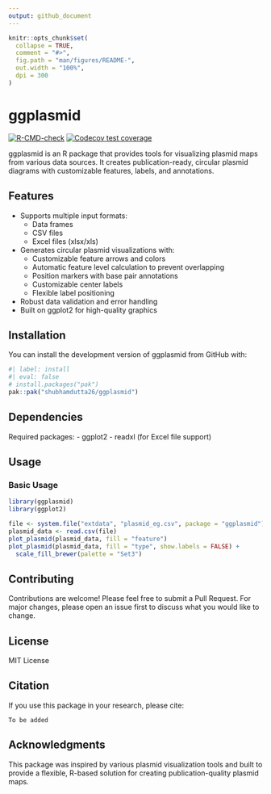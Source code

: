 ```yaml
---
output: github_document
---
```


<!-- README.md is generated from README.Rmd. Please edit that file -->

```r
knitr::opts_chunk$set(
  collapse = TRUE,
  comment = "#>",
  fig.path = "man/figures/README-",
  out.width = "100%",
  dpi = 300
)
```

# ggplasmid

<!-- badges: start -->
[![R-CMD-check](https://github.com/shubhamdutta26/ggplasmid/actions/workflows/R-CMD-check.yaml/badge.svg)](https://github.com/shubhamdutta26/ggplasmid/actions/workflows/R-CMD-check.yaml)
[![Codecov test coverage](https://codecov.io/gh/shubhamdutta26/ggplasmid/graph/badge.svg)](https://app.codecov.io/gh/shubhamdutta26/ggplasmid)
<!-- badges: end -->

ggplasmid is an R package that provides tools for visualizing plasmid maps from various data sources. It creates publication-ready, circular plasmid diagrams with customizable features, labels, and annotations.

## Features

- Supports multiple input formats:
  - Data frames
  - CSV files
  - Excel files (xlsx/xls)
- Generates circular plasmid visualizations with:
  - Customizable feature arrows and colors
  - Automatic feature level calculation to prevent overlapping
  - Position markers with base pair annotations
  - Customizable center labels
  - Flexible label positioning
- Robust data validation and error handling
- Built on ggplot2 for high-quality graphics

## Installation

You can install the development version of ggplasmid from GitHub with:

```r
#| label: install
#| eval: false
# install.packages("pak")
pak::pak("shubhamdutta26/ggplasmid")
```

## Dependencies

Required packages:
- ggplot2
- readxl (for Excel file support)

## Usage

### Basic Usage

```r
library(ggplasmid)
library(ggplot2)

file <- system.file("extdata", "plasmid_eg.csv", package = "ggplasmid")
plasmid_data <- read.csv(file)
plot_plasmid(plasmid_data, fill = "feature")
plot_plasmid(plasmid_data, fill = "type", show.labels = FALSE) +
  scale_fill_brewer(palette = "Set3")
```

## Contributing

Contributions are welcome! Please feel free to submit a Pull Request. For major changes, please open an issue first to discuss what you would like to change.

## License

MIT License

## Citation

If you use this package in your research, please cite:

```
To be added
```

## Acknowledgments

This package was inspired by various plasmid visualization tools and built to provide a flexible, R-based solution for creating publication-quality plasmid maps.
